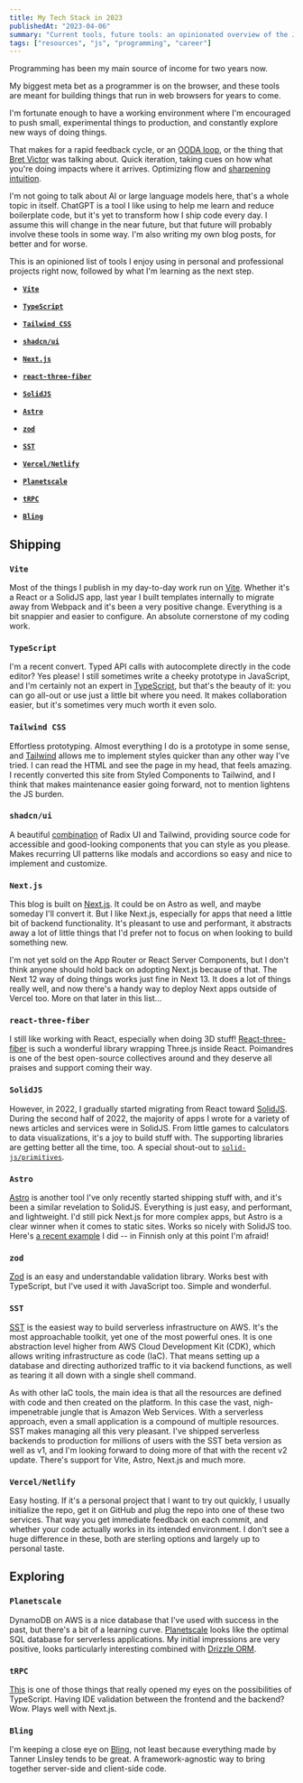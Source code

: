```yaml
---
title: My Tech Stack in 2023
publishedAt: "2023-04-06"
summary: "Current tools, future tools: an opinionated overview of the JavaScript ecosystem. Not an AI post."
tags: ["resources", "js", "programming", "career"]
---
```


Programming has been my main source of income for two years now.

My biggest meta bet as a programmer is on the browser, and these tools are meant for building things that run in web browsers for years to come.

I'm fortunate enough to have a working environment where I'm encouraged to push small, experimental things to production,
and constantly explore new ways of doing things.

That makes for a rapid feedback cycle, or an [OODA loop](https://en.wikipedia.org/wiki/OODA_loop),
or the thing that [Bret Victor](https://www.youtube.com/watch?v=EGqwXt90ZqA) was talking about. Quick iteration, taking cues on how what you're doing impacts where it arrives.
Optimizing flow and [sharpening intuition](/blog/insight-cascades-pt-1).

I'm not going to talk about AI or large language models here, that's a whole topic in itself. ChatGPT is a tool I like using
to help me learn and reduce boilerplate code, but it's yet to transform how I ship code every day.
I assume this will change in the near future, but that future will probably involve these tools in some way. I'm also writing my own blog posts,
for better and for worse.

This is an opinioned list of tools I enjoy using in personal and professional projects right now, followed by what I'm learning as the next step.

- [**`Vite`**](#vite)
- [**`TypeScript`**](#typescript)
- [**`Tailwind CSS`**](#tailwind-css)
- [**`shadcn/ui`**](#shadcn-ui)
- [**`Next.js`**](#nextjs)
- [**`react-three-fiber`**](#react-three-fiber)
- [**`SolidJS`**](#solidjs)
- [**`Astro`**](#astro)
- [**`zod`**](#zod)
- [**`SST`**](#sst)
- [**`Vercel/Netlify`**](#vercelnetlify)

- [**`Planetscale`**](#planetscale)
- [**`tRPC`**](#trpc)
- [**`Bling`**](#bling)

## Shipping

### **`Vite`**

Most of the things I publish in my day-to-day work run on [Vite](https://vitejs.dev/). Whether it's a React or a SolidJS app, last year I built templates internally to migrate away from Webpack
and it's been a very positive change. Everything is a bit snappier and easier to configure. An absolute cornerstone of my coding work.

### **`TypeScript`**

I'm a recent convert. Typed API calls with autocomplete directly in the code editor? Yes please! I still sometimes write a cheeky prototype in JavaScript, and I'm certainly not an expert in [TypeScript](https://www.typescriptlang.org/docs/),
but that's the beauty of it: you can go all-out or use just a little bit where you need. It makes collaboration easier, but it's sometimes very much worth it even solo.

### **`Tailwind CSS`**

Effortless prototyping. Almost everything I do is a prototype in some sense, and [Tailwind](https://tailwindcss.com/) allows me to implement styles quicker than any other way I've tried.
I can read the HTML and see the page in my head, that feels amazing. I recently converted this site from Styled Components to Tailwind,
and I think that makes maintenance easier going forward, not to mention lightens the JS burden.

### **`shadcn/ui`**

A beautiful [combination](https://ui.shadcn.com/) of Radix UI and Tailwind, providing source code for accessible and good-looking components that you can style as you please.
Makes recurring UI patterns like modals and accordions so easy and nice to implement and customize.

### **`Next.js`**

This blog is built on [Next.js](https://nextjs.org/docs). It could be on Astro as well, and maybe someday I'll convert it. But I like Next.js, especially for apps that need a little bit of
backend functionality. It's pleasant to use and performant, it abstracts away a lot of little things that I'd prefer not to focus on when looking to build something new.

I'm not yet sold on the App Router or React Server Components, but I don't think anyone should hold back on adopting Next.js because of that. The Next 12 way of doing things works just fine in
Next 13. It does a lot of things really well, and now there's a handy way to deploy Next apps outside of Vercel too. More on that later in this list...

### **`react-three-fiber`**

I still like working with React, especially when doing 3D stuff! [React-three-fiber](https://docs.pmnd.rs/react-three-fiber) is such a wonderful library wrapping Three.js inside React.
Poimandres is one of the best open-source collectives around and they deserve all praises and support coming their way.

### **`SolidJS`**

However, in 2022, I gradually started migrating from React toward [SolidJS](https://www.solidjs.com/). During the second half of 2022, the majority of apps I wrote for a variety of news articles
and services were in SolidJS. From little games to calculators to data visualizations, it's a joy to build stuff with.
The supporting libraries are getting better all the time, too. A special shout-out to [`solid-js/primitives`](https://github.com/solidjs-community/solid-primitives).

### **`Astro`**

[Astro](https://astro.build/) is another tool I've only recently started shipping stuff with, and it's been a similar revelation to SolidJS. Everything is just easy, and performant,
and lightweight. I'd still pick Next.js for more complex apps, but Astro is a clear winner when it comes to static sites. Works so nicely with SolidJS too.
Here's [a recent example](http://plus.yle.fi/) I did -- in Finnish only at this point I'm afraid!

### **`zod`**

[Zod](https://github.com/colinhacks/zod) is an easy and understandable validation library. Works best with TypeScript, but I've used it with JavaScript too. Simple and wonderful.

### **`SST`**

[SST](https://docs.sst.dev/) is the easiest way to build serverless infrastructure on AWS. It's the most approachable toolkit, yet one of the most powerful ones.
It is one abstraction level higher from AWS Cloud Development Kit (CDK), which allows writing infrastructure as code (IaC).
That means setting up a database and directing authorized traffic to it via backend functions, as well as tearing it all down with a single shell command.

As with other IaC tools, the main idea is that all the resources are defined with code and then created on the platform.
In this case the vast, nigh-impenetrable jungle that is Amazon Web Services. With a serverless approach, even a small application is a compound of multiple resources. SST makes managing all this
very pleasant. I've shipped serverless backends to production for millions of users with the SST beta version as well as v1, and I'm looking forward to doing more
of that with the recent v2 update. There's support for Vite, Astro, Next.js and much more.

### **`Vercel/Netlify`**

Easy hosting. If it's a personal project that I want to try out quickly, I usually initialize the repo, get it on GitHub and plug the repo into one of these two services.
That way you get immediate feedback on each commit, and whether your code actually works in its intended environment. I don't see a huge difference in these, both are sterling options
and largely up to personal taste.

## Exploring

### **`Planetscale`**

DynamoDB on AWS is a nice database that I've used with success in the past, but there's a bit of a learning curve.
[Planetscale](https://planetscale.com/) looks like the optimal SQL database for serverless applications. My initial impressions are very positive,
looks particularly interesting combined with [Drizzle ORM](https://github.com/drizzle-team/drizzle-orm).

### **`tRPC`**

[This](https://trpc.io/docs/) is one of those things that really opened my eyes on the possibilities of TypeScript. Having IDE validation between
the frontend and the backend? Wow. Plays well with Next.js.

### **`Bling`**

I'm keeping a close eye on [Bling](https://github.com/TanStack/bling), not least because everything made by Tanner Linsley tends to be great. A framework-agnostic
way to bring together server-side and client-side code.
